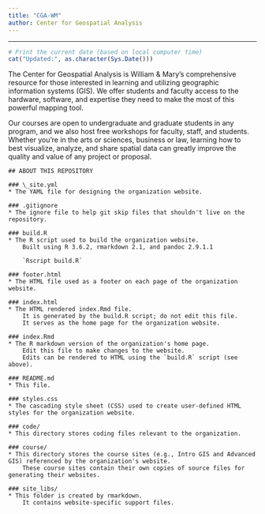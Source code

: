 ```yaml
---
title: "CGA-WM"
author: Center for Geospatial Analysis
---
```


****

```r
# Print the current date (based on local computer time)
cat("Updated:", as.character(Sys.Date()))
```

The Center for Geospatial Analysis is William & Mary's comprehensive resource for those interested in learning and utilizing geographic information systems (GIS).
We offer students and faculty access to the hardware, software, and expertise they need to make the most of this powerful mapping tool.

Our courses are open to undergraduate and graduate students in any program, and we also host free workshops for faculty, staff, and students.
Whether you're in the arts or sciences, business or law, learning how to best visualize, analyze, and share spatial data can greatly improve the quality and value of any project or proposal.


```
## ABOUT THIS REPOSITORY

### \_site.yml  
* The YAML file for designing the organization website.

### .gitignore
* The ignore file to help git skip files that shouldn't live on the repository.

### build.R
* The R script used to build the organization website.
    Built using R 3.6.2, rmarkdown 2.1, and pandoc 2.9.1.1

    `Rscript build.R`

### footer.html
* The HTML file used as a footer on each page of the organization website.

### index.html
* The HTML rendered index.Rmd file.
    It is generated by the build.R script; do not edit this file.
    It serves as the home page for the organization website.

### index.Rmd
* The R markdown version of the organization's home page.
    Edit this file to make changes to the website.
    Edits can be rendered to HTML using the `build.R` script (see above).

### README.md
* This file.

### styles.css
* The cascading style sheet (CSS) used to create user-defined HTML styles for the organization website.

### code/
* This directory stores coding files relevant to the organization.

### course/
* This directory stores the course sites (e.g., Intro GIS and Advanced GIS) referenced by the organization's website.
    These course sites contain their own copies of source files for generating their websites.

### site_libs/
* This folder is created by rmarkdown.
    It contains website-specific support files.
```
